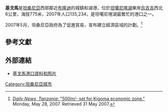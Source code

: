 {{Infobox Settlement
<!--See the Table at Infobox Settlement for all fields and descriptions of usage-->
<!-- Basic info  ---------------->
|official_name          = 基戈馬
|other_name             =
|native_name            =  <!-- for cities whose native name is not in English -->
|nickname               = 
|settlement_type        = <!--For Town or Village (Leave blank for the default City)-->
|motto                  =
<!-- images and maps  ----------->
|image_skyline          = Kigoma kituo cha reli 2012 Tamino.jpg
|imagesize              = 
|image_caption          =
|image_flag             = 
|flag_size              =
|image_seal             = 
|seal_size              =
|image_shield           = 
|shield_size            =
|image_blank_emblem     = 
|blank_emblem_type      =
|blank_emblem_size      =
|image_map              = 
|mapsize                = 
|map_caption            = 
|image_map1             = 
|mapsize1               = 
|map_caption1           = 
|image_dot_map          =
|dot_mapsize            =
|dot_map_caption        =
|dot_x =  |dot_y =
|pushpin_map            = Tanzania <!-- the name of a location map as per http://en.wikipedia.org/wiki/Template:Location_map -->
|pushpin_mapsize        =
|pushpin_label_position =bottom
|pushpin_map_caption    =基戈馬的位置
<!-- Location ------------------>
|subdivision_type       = 國家
|subdivision_name       = {{flag|Tanzania}}
|subdivision_type1      = [[坦桑尼亞行政區劃|區]]
|subdivision_name1      = [[基戈馬區|基戈馬區]]
|subdivision_type2      =
|subdivision_name2      = 
<!-- Politics ----------------->
|government_footnotes   =
|government_type        =
|leader_title           =
|leader_name            =
|leader_title1          =  <!-- for places with, say, both a mayor and a city manager -->
|leader_name1           =
|leader_title2          =
|leader_name2           =
|leader_title3          =
|leader_name3           =
|leader_title4          =
|leader_name4           =
|established_title      =  <!-- Settled -->
|established_date       = 
|established_title2     =  <!-- Incorporated (town) -->
|established_date2      = 
|established_title3     =  <!-- Incorporated (city) -->
|established_date3      =
<!-- Area    --------------------->
|area_magnitude         = 
|unit_pref                =Imperial <!--Enter: Imperial, if Imperial (metric) is desired-->
|area_footnotes           =
|area_total_km2           = 
|area_land_km2            = <!--See table @ Template:Infobox Settlement for details on automatic unit conversion-->
|area_water_km2           =
|area_total_sq_mi         =
|area_land_sq_mi          =
|area_water_sq_mi         =
|area_water_percent       =
|area_urban_km2           =
|area_urban_sq_mi         =
|area_metro_km2           =
|area_metro_sq_mi         =
|area_blank1_title        =
|area_blank1_km2          =
|area_blank1_sq_mi        =
<!-- Population   ----------------------->
|population_as_of               =2007
|population_footnotes           =
|population_note                =
|population_total               =135,234
|population_density_km2         =
|population_density_sq_mi       =
|population_metro               =
|population_density_metro_km2   =
|population_density_metro_sq_mi =
|population_urban               =
|population_density_urban_km2   =
|population_density_urban_sq_mi =
|population_blank1_title        =
|population_blank1              =
|population_blank2_title        =
|population_blank2              =
|population_density_blank1_km2 =   
|population_density_blank1_sq_mi =
|latd=4|latm=53|lats=|latNS=S
|longd=29|longm=38|longs=|longEW=E
<!-- General information  --------------->
|timezone               =[[東非時間|東非時間]] 
|utc_offset             = +3
|timezone_DST           = 
|utc_offset_DST         = 
|elevation_footnotes    =  <!--for references: use <ref> </ref> tags-->
|elevation_m            = 
|elevation_ft           =
<!-- Area/postal codes & others -------->
|postal_code_type       =  <!-- enter ZIP code, Postcode, Post code, Postal code... -->
|postal_code            =
|area_code              =
|blank_name             =
|blank_info             =
|blank1_name            =
|blank1_info            =
|website                = 
|footnotes              = 
}} 

'''基戈馬'''是[[坦桑尼亞|坦桑尼亞]]西部鄰近[[布隆迪|布隆迪]]的城鎮和湖港，位於[[坦噶尼喀湖|坦噶尼喀湖]]東岸[[烏吉吉|烏吉吉]]西北6公里，海拔775米，2007年人口135,234，是坦噶尼喀湖最繁忙的港口之一。

2007年5月，坦桑尼亞政府為了促進貿易，宣布建立經濟區域的計劃。<ref>[http://www.dailynews-tsn.com/page.php?id=7016 ''Daily News, Tanzania'': "500m/- set for Kigoma economic zone."] {{Wayback|url=http://www.dailynews-tsn.com/page.php?id=7016 |date=20070831080512 }} Monday, May 28, 2007. Retrieved 31 May 2007.</ref> 
 
==參考文獻==
{{reflist}}

==外部連結==
* [https://web.archive.org/web/20070928074527/http://www.trctz.com/kigoma.htm 基戈馬港口資料和照片]

{{coord|04|53|S|29|38|E|region:TZ_type:city|display=title}}

[[Category:坦桑尼亞城市|Category:坦桑尼亞城市]]